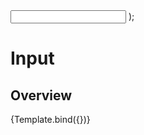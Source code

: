 


<Meta title="Components/Input" component={Input} />

  <Box w="100%" maxW="250px">
    <Input {...args} />
  </Box>
);

# Input

## Overview

<Canvas>
  <Story
    name="Overview"
    args={{
      placeholder: 'Placeholder',
      isDisabled: false,
      isInvalid: false,
    }}
    argTypes={{
      size: {
        options: ['md', 'lg'],
        control: { type: 'radio' },
        defaultValue: 'lg',
      },
    }}
  >
    {Template.bind({})}
  </Story>
</Canvas>
